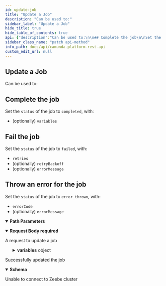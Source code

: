 ```yaml
---
id: update-job
title: "Update a Job"
description: "Can be used to:"
sidebar_label: "Update a Job"
hide_title: true
hide_table_of_contents: true
api: {"description":"Can be used to:\n\n## Complete the job\n\nSet the `status` of the job to `completed`, with:\n  - (optionally) `variables`\n\n## Fail the job\n\nSet the `status` of the job to `failed`, with:\n  - `retries`\n  - (optionally) `retryBackoff`\n  - (optionally) `errorMessage`\n\n## Throw an error for the job\n\nSet the `status` of the job to `error_thrown`, with:\n  - `errorCode`\n  - (optionally) `errorMessage`","operationId":"updateJob","parameters":[{"name":"key","description":"Key (unique identifier) of the job to update","in":"path","required":true,"schema":{"type":"integer","format":"int64"}}],"requestBody":{"content":{"application/json":{"schema":{"title":"A request to update a job","description":"A request to update a job","type":"object","properties":{"status":{"type":"string","example":"completed","description":"Requested state for the job, either one of `completed`, `failed`, or `error_thrown`"},"retries":{"type":"integer","format":"int32","description":"Number of retries for the job when it `failed`"},"retryBackoff":{"type":"string","default":"0ms","example":"2s 500ms","description":"Duration after which the job becomes `activatable` again when it `failed`"},"errorCode":{"type":"string","description":"Code to match an error catch event when job state `error_thrown` requested"},"errorMessage":{"type":"string","description":"Message to describe the error when job state `error_thrown` requested"},"variables":{"type":"object","additionalProperties":true,"description":"Variables to set for the job"}},"required":["status"]}}},"description":"A request to update a job","required":true},"x-codegen-request-body-name":"body","responses":{"204":{"description":"Successfully updated the job","content":{"application/json":{"schema":{"title":"A response to an UpdateJobRequest","description":"A response to an UpdateJobRequest","type":"object","properties":{"data":{},"error":{"type":"string"}}}}}},"503":{"description":"Unable to connect to Zeebe cluster"}},"method":"patch","path":"/jobs/{key}","jsonRequestBodyExample":{"status":"completed","retries":0,"retryBackoff":"2s 500ms","errorCode":"string","errorMessage":"string","variables":{}},"info":{"title":"Camunda Platform REST API","description":"REST API to interact with Camunda Platform 8","version":"0.0.1"},"postman":{"name":"Update a Job","description":{"content":"Can be used to:\n\n## Complete the job\n\nSet the `status` of the job to `completed`, with:\n  - (optionally) `variables`\n\n## Fail the job\n\nSet the `status` of the job to `failed`, with:\n  - `retries`\n  - (optionally) `retryBackoff`\n  - (optionally) `errorMessage`\n\n## Throw an error for the job\n\nSet the `status` of the job to `error_thrown`, with:\n  - `errorCode`\n  - (optionally) `errorMessage`","type":"text/plain"},"url":{"path":["jobs",":key"],"host":["{{baseUrl}}"],"query":[],"variable":[{"disabled":false,"description":{"content":"(Required) Key (unique identifier) of the job to update","type":"text/plain"},"type":"any","value":"","key":"key"}]},"header":[{"key":"Content-Type","value":"application/json"},{"key":"Accept","value":"application/json"}],"method":"PATCH","body":{"mode":"raw","raw":"\"\"","options":{"raw":{"language":"json"}}}}}
sidebar_class_name: "patch api-method"
info_path: docs/api/camunda-platform-rest-api
custom_edit_url: null
---
```



## Update a Job



Can be used to:

## Complete the job

Set the `status` of the job to `completed`, with:
  - (optionally) `variables`

## Fail the job

Set the `status` of the job to `failed`, with:
  - `retries`
  - (optionally) `retryBackoff`
  - (optionally) `errorMessage`

## Throw an error for the job

Set the `status` of the job to `error_thrown`, with:
  - `errorCode`
  - (optionally) `errorMessage`

<details style={{"marginBottom":"1rem"}} data-collapsed={false} open={true}><summary style={{}}><strong>Path Parameters</strong></summary><div><ul><ParamsItem className={"paramsItem"} param={{"name":"key","description":"Key (unique identifier) of the job to update","in":"path","required":true,"schema":{"type":"integer","format":"int64"}}}></ParamsItem></ul></div></details><MimeTabs><TabItem label={"application/json"} value={"application/json-schema"}><details style={{}} data-collapsed={false} open={true}><summary style={{"textAlign":"left"}}><strong>Request Body</strong><strong style={{"fontSize":"var(--ifm-code-font-size)","color":"var(--openapi-required)"}}> required</strong></summary><div style={{"textAlign":"left","marginLeft":"1rem"}}><div style={{"marginTop":"1rem","marginBottom":"1rem"}}>

A request to update a job

</div></div><ul style={{"marginLeft":"1rem"}}><SchemaItem collapsible={false} name={"status"} required={true} schemaName={"string"} qualifierMessage={undefined} schema={{"type":"string","example":"completed","description":"Requested state for the job, either one of `completed`, `failed`, or `error_thrown`"}}></SchemaItem><SchemaItem collapsible={false} name={"retries"} required={false} schemaName={"int32"} qualifierMessage={undefined} schema={{"type":"integer","format":"int32","description":"Number of retries for the job when it `failed`"}}></SchemaItem><SchemaItem collapsible={false} name={"retryBackoff"} required={false} schemaName={"string"} qualifierMessage={undefined} schema={{"type":"string","default":"0ms","example":"2s 500ms","description":"Duration after which the job becomes `activatable` again when it `failed`"}}></SchemaItem><SchemaItem collapsible={false} name={"errorCode"} required={false} schemaName={"string"} qualifierMessage={undefined} schema={{"type":"string","description":"Code to match an error catch event when job state `error_thrown` requested"}}></SchemaItem><SchemaItem collapsible={false} name={"errorMessage"} required={false} schemaName={"string"} qualifierMessage={undefined} schema={{"type":"string","description":"Message to describe the error when job state `error_thrown` requested"}}></SchemaItem><SchemaItem collapsible={true} className={"schemaItem"}><details style={{}}><summary style={{}}><strong>variables</strong><span style={{"opacity":"0.6"}}> object</span></summary><div style={{"marginLeft":"1rem"}}><div style={{"marginTop":".5rem","marginBottom":".5rem"}}>

Variables to set for the job

</div></div></details></SchemaItem></ul></details></TabItem></MimeTabs><div><ApiTabs><TabItem label={"204"} value={"204"}><div>

Successfully updated the job

</div><div><MimeTabs schemaType={"response"}><TabItem label={"application/json"} value={"application/json"}><SchemaTabs><TabItem label={"Schema"} value={"Schema"}><details style={{}} data-collapsed={false} open={true}><summary style={{"textAlign":"left"}}><strong>Schema</strong></summary><div style={{"textAlign":"left","marginLeft":"1rem"}}></div><ul style={{"marginLeft":"1rem"}}><SchemaItem collapsible={false} name={"data"} required={false} schemaName={""} qualifierMessage={undefined} schema={{}}></SchemaItem><SchemaItem collapsible={false} name={"error"} required={false} schemaName={"string"} qualifierMessage={undefined} schema={{"type":"string"}}></SchemaItem></ul></details></TabItem><TabItem label={"Example (from schema)"} value={"Example (from schema)"}><ResponseSamples responseExample={"{\n  \"data\": {},\n  \"error\": \"string\"\n}"} language={"json"}></ResponseSamples></TabItem></SchemaTabs></TabItem></MimeTabs></div></TabItem><TabItem label={"503"} value={"503"}><div>

Unable to connect to Zeebe cluster

</div><div></div></TabItem></ApiTabs></div>
      
